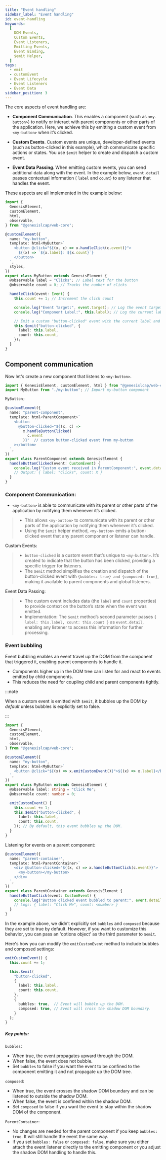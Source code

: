 ```yaml
---
title: "Event handling"
sidebar_label: "Event handling"
id: event-handling
keywords:
  [
    DOM Events,
    Custom Events,
    Event Listeners,
    Emitting Events,
    Event Binding,
    $emit Helper,
  ]
tags:
  - emit
  - customEvent
  - Event Lifecycle
  - Event Listeners
  - Event Data
sidebar_position: 3
---
```



The core aspects of event handling are:

- **Component Communication**. This enables a component (such as `<my-button>`) to notify or interact with parent components or other parts of the application. Here, we achieve this by emitting a custom event from `<my-button>` when it’s clicked.

- **Custom Events**. Custom events are unique, developer-defined events (such as button-clicked in this example), which communicate specific actions or states. You use `$emit` helper to create and dispatch a custom event.

- **Event Data Passing**. When emitting custom events, you can send additional data along with the event. In the example below, `event.detail` passes contextual information ( `label` and `count`) to any listener that handles the event.

These aspects are all implemented in the example below:

```typescript
import {
  GenesisElement,
  customElement,
  html,
  observable,
} from "@genesislcap/web-core";

@customElement({
  name: "my-button",
  template: html<MyButton>`
    <button @click="${(x, c) => x.handleClick(c.event)}">
      ${(x) => `${x.label}: ${x.count}`}
    </button>
  `,
  styles,
})
export class MyButton extends GenesisElement {
  @observable label = "Clicks"; // Label text for the button
  @observable count = 0; // Tracks the number of clicks

  handleClick(event: Event) {
    this.count += 1; // Increment the click count

    console.log("Event Target:", event.target); // Log the event target element
    console.log("Component Label:", this.label); // Log the current label

    // Emit a custom "button-clicked" event with the current label and count
    this.$emit("button-clicked", {
      label: this.label,
      count: this.count,
    });
  }
}
```

## Component communication
Now let's create a new component that listens to `<my-button>`. 

```typescript
import { GenesisElement, customElement, html } from "@genesislcap/web-core";
import MyButton from "./my-button"; // Import my-button component

MyButton;

@customElement({
  name: "parent-component",
  template: html<ParentComponent>`
    <button
      @button-clicked="${(x, c) =>
        x.handleButtonClicked(
          c.event
        )}"  // custom button-clicked event from my-button
    ></button>
  `,
})
export class ParentComponent extends GenesisElement {
  handleButtonClicked(event: CustomEvent) {
    console.log("Custom event received in ParentComponent:", event.detail);
    // Output: { label: "Clicks", count: X }
  }
}
```

### Component Communication:
- `<my-button>` is able to communicate with its parent or other parts of the application by notifying them whenever it’s clicked.



> - This allows `<my-button>` to communicate with its parent or other parts of the application by notifying them whenever it’s clicked.
> - Using the `$emit` helper method, `<my-button>` emits a button-clicked event that any parent component or listener can handle.

Custom Events:

> - `button-clicked` is a custom event that’s unique to `<my-button>`. It’s created to indicate that the button has been clicked, providing a specific trigger for listeners.
> - The `$emit` method simplifies the creation and dispatch of the button-clicked event with `{bubbles: true} and {composed: true}`, making it available to parent components and global listeners.

Event Data Passing:

> - The custom event includes data (the `label` and `count` properties) to provide context on the button’s state when the event was emitted.
> - Implementation: The `$emit` method’s second parameter passes `{ label: this.label, count: this.count }` as `event.detail`, enabling any listener to access this information for further processing.

### Event bubbling

Event bubbling enables an event travel up the DOM from the component that triggered it, enabling parent components to handle it.

- Components higher up in the DOM tree can listen for and react to events emitted by child components.
- This reduces the need for coupling child and parent components tightly.

:::note

When a custom event is emitted with `$emit`, it bubbles up the DOM *by default* unless bubbles is explicitly set to false.

:::

```typescript
import {
  GenesisElement,
  customElement,
  html,
  observable,
} from "@genesislcap/web-core";

@customElement({
  name: "my-button",
  template: html<MyButton>`
    <button @click="${(x) => x.emitCustomEvent()}">${(x) => x.label}</button>
  `,
})
export class MyButton extends GenesisElement {
  @observable label: string = "Click Me";
  @observable count: number = 0;

  emitCustomEvent() {
    this.count += 1;
    this.$emit("button-clicked", {
      label: this.label,
      count: this.count,
    }); // By default, this event bubbles up the DOM.
  }
}
```

Listening for events on a parent component:

```typescript
@customElement({
  name: "parent-container",
  template: html<ParentContainer>`
    <div @button-clicked="${(x, c) => x.handleButtonClick(c.event)}">
      <my-button></my-button>
    </div>
  `,
})
export class ParentContainer extends GenesisElement {
  handleButtonClick(event: CustomEvent) {
    console.log("Button clicked event bubbled to parent:", event.detail);
    // Logs: { label: "Click Me", count: <number> }
  }
}
```

In the example above, we didn’t explicitly set `bubbles` and `composed` because they are set to true by default.
However, if you want to customize this behavior, you can pass an 'options object' as the third parameter to `$emit`.

Here's how you can modify the `emitCustomEvent` method to include bubbles and composed settings:

```typescript
emitCustomEvent() {
  this.count += 1;

  this.$emit(
    "button-clicked",
    {
      label: this.label,
      count: this.count,
    },
    {
      bubbles: true,  // Event will bubble up the DOM.
      composed: true, // Event will cross the shadow DOM boundary.
    }
  );
}

```

##### Key points:

`bubbles`:

- When true, the event propagates upward through the DOM.
- When false, the event does not bubble.
- Set `bubbles` to false if you want the event to be confined to the component emitting it and not propagate up the DOM tree.

`composed`:

- When true, the event crosses the shadow DOM boundary and can be listened to outside the shadow DOM.
- When false, the event is confined within the shadow DOM.
- Set `composed` to false if you want the event to stay within the shadow DOM of the component.

`ParentContainer`:

- No changes are needed for the parent component if you keep `bubbles: true`. It will still handle the event the same way.
- If you set `bubbles: false` or `composed: false`, make sure you either attach the event listener directly to the emitting component or you adjust the shadow DOM handling to handle this.